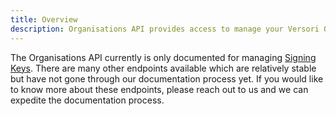 ```yaml
---
title: Overview
description: Organisations API provides access to manage your Versori Organisation.
---
```


The Organisations API currently is only documented for managing [Signing Keys][signing-keys]. There are many other
endpoints available which are relatively stable but have not gone through our documentation process yet. If you would
like to know more about these endpoints, please reach out to us and we can expedite the documentation process.

[signing-keys]: /v1/api-reference/authentication#signing-keys
